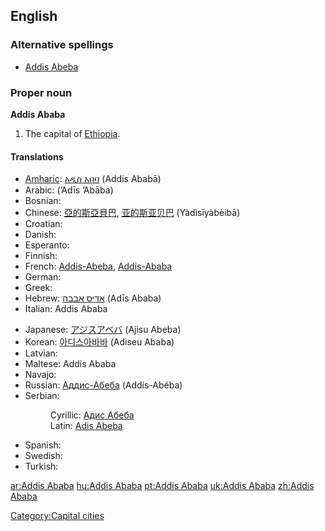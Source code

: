{{wikipedia}}
==English==

===Alternative spellings===
* [[Addis Abeba]]

===Proper noun===
'''Addis Ababa'''

# The capital of [[Ethiopia]].

====Translations====
{{trans-top|capital of Ethiopia}}
* [[Amharic]]: [[አዲስ አበባ]] (Addis Ababā)
* Arabic: {{Arab|[[أديس أبابا]]}} (ʼAdīs ʼAbāba) {{f}}
* Bosnian: {{t-|bs|Adis Abeba|f}}
* Chinese: [[亞的斯亞貝巴]], [[亚的斯亚贝巴]] (Yàdìsīyàbèibā)
* Croatian: {{t+|hr|Adis Abeba|f}}
* Danish: {{t-|da|Addis Ababa}}
* Esperanto: {{t-|eo|Adisabebo|xs=Esperanto}}
* Finnish: {{t-|fi|Addis Abeba}}
* French: [[Addis-Abeba]], [[Addis-Ababa]]
* German: {{t+|de|Addis Abeba}}
* Greek: {{t-|el|Αντίς Αμπέμπα|f|tr=Antís Ampémpa}}
* Hebrew: [[אדיס אבבה]] (Adīs Ababa)
* Italian: Addis Ababa
{{trans-mid}}
* Japanese: [[アジスアベバ]] (Ajisu Abeba)
* Korean: [[아디스아바바]] (Adiseu Ababa)
* Latvian: {{t|lv|Adisabeba|xs=Latvian}}
* Maltese: Addis Ababa
* Navajo: {{tø|nv|Ádis Áwewah}}
* Russian: [[Аддис-Абеба]] (Addís-Abéba) {{f}}
* Serbian:
*: Cyrillic: [[Адис Абеба#Serbian|Адис Абеба]] {{f}}
*: Latin: [[Adis Abeba#Serbian|Adis Abeba]] {{f}}
* Spanish: {{t+|es|Addis Abeba|f}}
* Swedish: {{t+|sv|Addis Abeba}}
* Turkish: {{t-|tr|Addis Ababa}}
{{trans-bottom}}

[[Category:Capital cities]]

[[ar:Addis Ababa]]
[[hu:Addis Ababa]]
[[pt:Addis Ababa]]
[[uk:Addis Ababa]]
[[zh:Addis Ababa]]